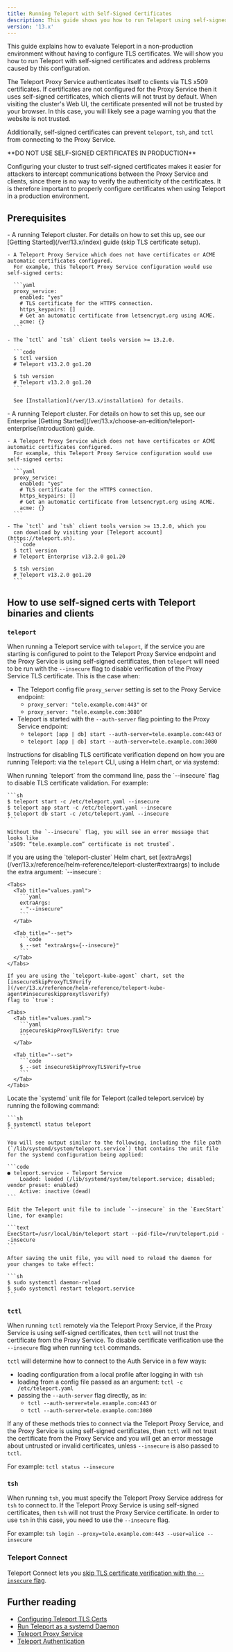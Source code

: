 ```yaml
---
title: Running Teleport with Self-Signed Certificates
description: This guide shows you how to run Teleport using self-signed certificates, which is helpful for testing or demo environments.
version: '13.x'
---
```


This guide explains how to evaluate Teleport in a
non-production environment without having to configure TLS certificates.
We will show you how to run Teleport with self-signed certificates and address
problems caused by this configuration.

The Teleport Proxy Service authenticates itself to clients via TLS x509 certificates.
If certificates are not configured for the Proxy Service then it uses self-signed certificates,
which clients will not trust by default.
When visiting the cluster's Web UI, the certificate presented will not be trusted by your browser. In this case,
you will likely see a page warning you that the website is not trusted.

Additionally, self-signed certificates can prevent `teleport`, `tsh`, and `tctl` from connecting
to the Proxy Service.

<Warning>
  **DO NOT USE SELF-SIGNED CERTIFICATES IN PRODUCTION**

  Configuring your cluster to trust self-signed certificates
  makes it easier for attackers to intercept communications
  between the Proxy Service and clients, since there is no
  way to verify the authenticity of the certificates.
  It is therefore important to properly configure certificates
  when using Teleport in a production environment.
</Warning>

## Prerequisites

<Tabs>
  <Tab title="Open Source">
    - A running Teleport cluster. For details on how to set this up, see our
      [Getting Started](/ver/13.x/index) guide (skip TLS certificate setup).

    - A Teleport Proxy Service which does not have certificates or ACME automatic certificates configured.
      For example, this Teleport Proxy Service configuration would use self-signed certs:

      ```yaml
      proxy_service:
        enabled: "yes"
        # TLS certificate for the HTTPS connection.
        https_keypairs: []
        # Get an automatic certificate from letsencrypt.org using ACME.
        acme: {}
      ```

    - The `tctl` and `tsh` client tools version >= 13.2.0.

      ```code
      $ tctl version
      # Teleport v13.2.0 go1.20

      $ tsh version
      # Teleport v13.2.0 go1.20
      ```

      See [Installation](/ver/13.x/installation) for details.
  </Tab>

  <Tab title="Enterprise">
    - A running Teleport cluster. For details on how to set this up, see our Enterprise
      [Getting Started](/ver/13.x/choose-an-edition/teleport-enterprise/introduction) guide.

    - A Teleport Proxy Service which does not have certificates or ACME automatic certificates configured.
      For example, this Teleport Proxy Service configuration would use self-signed certs:

      ```yaml
      proxy_service:
        enabled: "yes"
        # TLS certificate for the HTTPS connection.
        https_keypairs: []
        # Get an automatic certificate from letsencrypt.org using ACME.
        acme: {}
      ```

    - The `tctl` and `tsh` client tools version >= 13.2.0, which you
      can download by visiting your [Teleport account](https://teleport.sh).
      ```code
      $ tctl version
      # Teleport Enterprise v13.2.0 go1.20

      $ tsh version
      # Teleport v13.2.0 go1.20
      ```
  </Tab>
</Tabs>

## How to use self-signed certs with Teleport binaries and clients

### `teleport`

When running a Teleport service with `teleport`, if the service you are starting is configured to point to
the Teleport Proxy Service endpoint and the Proxy Service is using self-signed certificates, then `teleport` will need
to be run with the `--insecure` flag to disable verification of the
Proxy Service TLS certificate. This is the case when:

- The Teleport config file `proxy_server` setting is set to the Proxy Service endpoint:
  - `proxy_server: "tele.example.com:443"` or
  - `proxy_server: "tele.example.com:3080"`
- Teleport is started with the `--auth-server` flag pointing to the Proxy Service endpoint:
  - `teleport [app | db] start --auth-server=tele.example.com:443` or
  - `teleport [app | db] start --auth-server=tele.example.com:3080`

Instructions for disabling TLS certificate verification depend on how you are
running Teleport: via the `teleport` CLI, using a Helm chart, or via systemd:

<Tabs>
  <Tab title="Using the CLI">
    When running `teleport` from the command line, pass the `--insecure` flag to disable
    TLS certificate validation. For example:

    ```sh
    $ teleport start -c /etc/teleport.yaml --insecure
    $ teleport app start -c /etc/teleport.yaml --insecure
    $ teleport db start -c /etc/teleport.yaml --insecure
    ```

    Without the `--insecure` flag, you will see an error message that looks like
    `x509: “tele.example.com” certificate is not trusted`.
  </Tab>

  <Tab title="Helm chart">
    If you are using the `teleport-cluster` Helm chart, set
    [extraArgs](/ver/13.x/reference/helm-reference/teleport-cluster#extraargs)
    to include the extra argument: `--insecure`:

    <Tabs>
      <Tab title="values.yaml">
        ```yaml
        extraArgs:
        - "--insecure"
        ```
      </Tab>

      <Tab title="--set">
        ```code
        $ --set "extraArgs={--insecure}"
        ```
      </Tab>
    </Tabs>

    If you are using the `teleport-kube-agent` chart, set the
    [insecureSkipProxyTLSVerify
    ](/ver/13.x/reference/helm-reference/teleport-kube-agent#insecureskipproxytlsverify)
    flag to `true`:

    <Tabs>
      <Tab title="values.yaml">
        ```yaml
        insecureSkipProxyTLSVerify: true
        ```
      </Tab>

      <Tab title="--set">
        ```code
        $ --set insecureSkipProxyTLSVerify=true
        ```
      </Tab>
    </Tabs>
  </Tab>

  <Tab title="systemd">
    Locate the `systemd` unit file for Teleport (called teleport.service) by running the following command:

    ```sh
    $ systemctl status teleport
    ```

    You will see output similar to the following, including the file path (`/lib/systemd/system/teleport.service`) that contains the unit file for the systemd configuration being applied:

    ```code
    ● teleport.service - Teleport Service
        Loaded: loaded (/lib/systemd/system/teleport.service; disabled; vendor preset: enabled)
        Active: inactive (dead)
    ```

    Edit the Teleport unit file to include `--insecure` in the `ExecStart` line, for example:

    ```text
    ExecStart=/usr/local/bin/teleport start --pid-file=/run/teleport.pid --insecure
    ```

    After saving the unit file, you will need to reload the daemon for your changes to take effect:

    ```sh
    $ sudo systemctl daemon-reload
    $ sudo systemctl restart teleport.service
    ```
  </Tab>
</Tabs>

### `tctl`

When running `tctl` remotely via the Teleport Proxy Service, if the Proxy Service is using self-signed
certificates, then `tctl` will not trust the certificate from the Proxy Service.
To disable certificate verification use the `--insecure` flag when running `tctl` commands.

`tctl` will determine how to connect to the Auth Service in a few ways:

- loading configuration from a local profile after logging in with `tsh`
- loading from a config file passed as an argument: `tctl -c /etc/teleport.yaml`
- passing the `--auth-server` flag directly, as in:
  - `tctl --auth-server=tele.example.com:443` or
  - `tctl --auth-server=tele.example.com:3080`

If any of these methods tries to connect via the Teleport Proxy Service, and the Proxy Service is using
self-signed certificates, then `tctl` will not trust the certificate from the Proxy Service and you will get an
error message about
untrusted or invalid certificates, unless `--insecure` is also passed to `tctl`.

For example: `tctl status --insecure`

### `tsh`

When running `tsh`, you must specify the Teleport Proxy Service address for `tsh` to connect to.
If the Teleport Proxy Service is using self-signed certificates, then `tsh` will not trust the Proxy Service
certificate.
In order to use `tsh` in this case, you need to use the `--insecure` flag.

For example: `tsh login --proxy=tele.example.com:443 --user=alice --insecure`

### Teleport Connect

Teleport Connect lets you [skip TLS certificate verification with the `--insecure`
flag](/ver/13.x/connect-your-client/teleport-connect#skipping-tls-certificate-verification).

## Further reading

- [Configuring Teleport TLS Certs](/ver/13.x/index#configure-teleport)
- [Run Teleport as a systemd Daemon](/ver/13.x/management/admin/daemon)
- [Teleport Proxy Service](/ver/13.x/architecture/proxy)
- [Teleport Authentication](/ver/13.x/architecture/authentication)

